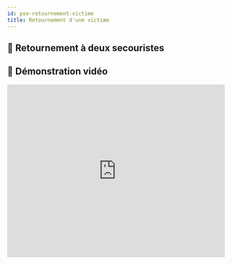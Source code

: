 ---
id: pse-retournement-victime
title: Retournement d'une victime
---


## 🔁 Retournement à deux secouristes

## 🎥 Démonstration vidéo

<iframe 
  width="100%" 
  height="400" 
  src="https://www.youtube.com/embed/GBRCUf2FRu4?si=lKjvIvNwOvxKv3Wt" 
  title="Démonstration retournement victime"
  frameBorder="0" 
  allow="accelerometer; autoplay; clipboard-write; encrypted-media; gyroscope; picture-in-picture; web-share" 
  allowFullScreen
/>

### Objectif
- Repositionner une victime allongée sur le dos afin d'accéder à son dos ou à une zone de compression.

### Conditions préalables
- Retournement nécessaire et justifié (ex : retrait d'un objet, pose de matériel).
- Réalisé sur un sol plan et dégagé.

### Organisation
- 2 secouristes se placent du même côté de la victime.
- Un donne les consignes, l'autre assiste.

### Étapes
1. S'assurer de l'absence de danger.
2. Informer la victime (si consciente).
3. Aligner tête, tronc, membres.
4. Positionner les mains de la victime (bras croisés sur le thorax ou le long du corps).
5. Prise coordonnée :
   - 1er secouriste à la tête et aux épaules.
   - 2e secouriste aux hanches et jambes.
6. Rouler la victime doucement sur le côté opposé.
7. Maintien en position latérale ou retour sur le dos après l'action.

<Admonition type="warning" title="Attention">
Toujours maintenir l'axe tête-cou-tronc lors du retournement.
</Admonition>

---

## 🔄 Retournement à un secouriste

### Objectif
- Tourner une victime seule sur le côté pour une action urgente (désobstruction, saignement, etc.).

### Précautions
- Vérifier la nécessité du retournement.
- Agir en sécurité (pas de risque pour le secouriste ou la victime).

### Étapes
1. Se placer à genoux à côté de la victime.
2. Positionner un bras croisé sur le thorax, l'autre le long du corps.
3. Placer la jambe opposée fléchie, pied au sol.
4. Une main au niveau de l'épaule, l'autre sur le genou fléchi.
5. Tirer doucement pour basculer la victime sur le côté.
6. Maintenir la position ou replacer sur le dos après l'action.

<Admonition type="tip" title="Astuce">
Cette technique est utile en cas d'intervention isolée ou d'urgence vitale.
</Admonition>

## 🧾 Résumé

- Deux techniques de retournement existent selon le nombre de secouristes.
- Le maintien de l'axe tête-cou-tronc est fondamental pour éviter des lésions.
- L'objectif est d'accéder à une zone ou d'améliorer la sécurité de la victime.
- Toujours justifier la nécessité du retournement avant l'action.
